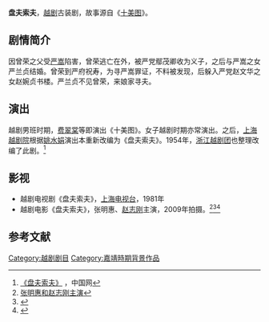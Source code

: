 '''盘夫索夫'''，[[越剧|越剧]]古装剧，故事源自《[[十美图|十美图]]》。

== 剧情简介 ==
因曾荣之父受[[严嵩|严嵩]]陷害，曾荣逃亡在外，被严党鄢茂卿收为义子，之后与严嵩之女严兰贞结婚。曾荣到严府祝寿，为寻严嵩罪证，不料被发现，后躲入严党赵文华之女赵婉贞书楼。严兰贞不见曾荣，来娘家寻夫。

== 演出 ==
越剧男班时期，[[费翠棠|费翠棠]]等即演出《十美图》。女子越剧时期亦常演出。之后，[[上海越剧院|上海越剧院]]根据[[姚水娟|姚水娟]]演出本重新改编为《盘夫索夫》。1954年，[[浙江越剧团|浙江越剧团]]也整理改编了此剧。<ref>[http://www.china.com.cn/culture/xiju/2010-02/21/content_19385661.htm 《盘夫索夫》] {{Wayback|url=http://www.china.com.cn/culture/xiju/2010-02/21/content_19385661.htm |date=20160305025302 }}，中国网</ref>

== 影视 ==
* 越剧电视剧《盘夫索夫》，[[上海电视台|上海电视台]]，1981年
* 越剧电影《盘夫索夫》，张明惠、[[赵志刚|赵志刚]]主演，2009年拍摄。<ref>[http://xmwb.news365.com.cn/wy/200910/t20091025_2502563.htm 张明惠和赵志刚主演]{{dead link|date=2018年4月 |bot=InternetArchiveBot |fix-attempted=yes }}</ref><ref>{{Cite web |url=http://ent.sina.com.cn/m/c/2009-11-06/11122759785.shtml |title=陈磊执导越剧经典电影《严兰贞》关机 |access-date=2010-03-13 |archive-date=2019-06-12 |archive-url=https://web.archive.org/web/20190612092259/http://ent.sina.com.cn/m/c/2009-11-06/11122759785.shtml |dead-url=no }}</ref><ref>{{Cite web |url=http://www.zjwh.gov.cn/www/dtxx/zjwh/2009-10-27/83468.htm |title=越剧戏曲电影《盘夫索夫》开机仪式在横店隆重举行 |access-date=2010-03-13 |archive-url=https://web.archive.org/web/20160305222447/http://www.zjwh.gov.cn/www/dtxx/zjwh/2009-10-27/83468.htm |archive-date=2016-03-05 |dead-url=yes }}</ref>

== 参考文献 ==
{{Reflist|25em}}

[[Category:越剧剧目|Category:越剧剧目]]
[[Category:嘉靖時期背景作品|Category:嘉靖時期背景作品]]
